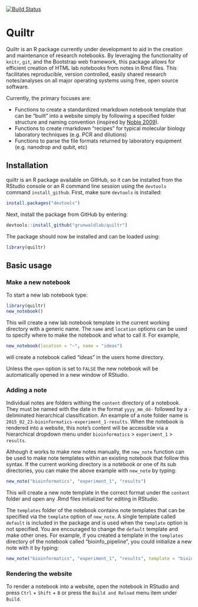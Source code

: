 [![Build Status](https://travis-ci.org/grunwaldlab/quiltr.png?branch=master)](https://travis-ci.org/grunwaldlab/quiltr?branch=master)


# Quiltr

Quiltr is an R package currently under development to aid in the creation and maintenance of research notebooks. 
By leveraging the functionality of `knitr`, `git`, and the Bootstrap web framework, this package allows for efficient creation of HTML lab notebooks from notes in Rmd files. 
This facilitates reproducible, version controlled, easily shared research notes/analyses on all major operating systems using free, open source software. 

Currently, the primary focuses are:

* Functions to create a standardized rmarkdown notebook template that can be "built" into a website simply by following a specified folder structure and naming convention (inspired by [Noble 2009](http://journals.plos.org/ploscompbiol/article?id=10.1371/journal.pcbi.1000424#pcbi-1000424-g001)).
* Functions to create rmarkdown "recipes" for typical molecular biology laboratory techniques (e.g. PCR and dilutions)
* Functions to parse the file formats returned by laboratory equipment (e.g. nanodrop and qubit, etc)

## Installation

quiltr is an R package available on GitHub, so it can be installed from the RStudio console or an R command line session using the `devtools` command `install_github`.
First, make sure `devtools` is installed:

```r
install.packages("devtools")
```

Next, install the package from GitHub by entering:

```r
devtools::install_github("grunwaldlab/quiltr")
```

The package should now be installed and can be loaded using:

```r
library(quiltr)
```

## Basic usage

### Make a new notebook

To start a new lab notebook type:

```r
library(quiltr)
new_notebook()
```

This will create a new lab notebook template in the current working directory with a generic name. 
The `name` and `location` options can be used to specify where to make the notebook and what to call it. 
For example,

```r
new_notebook(location = "~", name = "ideas")
```

will create a notebook called "ideas" in the users home directory. 

Unless the `open` option is set to `FALSE` the new notebook will be automatically opened in a new window of RStudio. 

### Adding a note

Individual notes are folders withing the `content` directory of a notebook.
They must be named with the date in the format `yyyy_mm_dd-` followed by a `-` deliminated hierarchical classification. 
An example of a note folder name is `2015_02_23-bioinformatics-experiment_1-results`. 
When the notebook is rendered into a website, this note's content will be accessible via a hierarchical dropdown menu under `bioinformatics` > `experiment_1` > `results`.

Although it works to make new notes manually, the `new_note` function can be used to make note templates within an existing notebook that follow this syntax.
If the current working directory is a notebook or one of its sub directories, you can make the above example with `new_note` by typing:

```r
new_note("bioinformatics", "experiment_1", "results")
```

This will create a new note template in the correct format under the `content` folder and open any .Rmd files initialized for editing in RStudio.

The `templates` folder of the notebook contains note templates that can be specified via the `template` option of `new_note`.
A single template called `default` is included in the package and is used when the `template` option is not specified. 
You are encouraged to change the `default` template and make other ones. 
For example, if you created a template in the `templates` directory of the notebook called "bioinfo_pipeline", you could initialize a new note with it by typing:
 
```r
new_note("bioinformatics", "experiment_1", "results", template = "bioinfo_pipeline")
```


### Rendering the website

To render a notebook into a website, open the notebook in RStudio and press `Ctrl` + `Shift` + `B` or press the `Build and Reload` menu item under `Build`.
